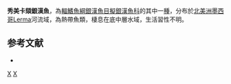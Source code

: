 {{Speciesbox 
| status = NE
| status_system = IUCN3.1
| taxon = Chirostoma copandaro
| authority =  [[de_Buen|de Buen]], 1945
| synonyms = *''Chirostoma estor copandaro'', de Buen, 1945 
}}
'''秀美卡頦銀漢魚'''，為[[輻鰭魚綱|輻鰭魚綱]][[銀漢魚目|銀漢魚目]][[擬銀漢魚科|擬銀漢魚科]]的其中一[[種|種]]，分布於[[北美洲|北美洲]][[墨西哥|墨西哥]]Lerma河流域，為熱帶魚類，棲息在底中層水域，生活習性不明。

==参考文献==
*{{FishBase_species|genus=Chirostoma|species=copandaro|year=2016|month=3}}

{{Taxonbar|from=Q6412007}}

[[Category:卡頦銀漢魚屬|X]]
[[Category:1945年描述的鱼类|X]]

{{魚類小作品}}
